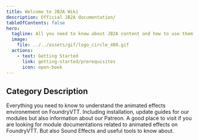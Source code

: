 ```yaml
---
title: Welcome to JB2A Wiki
description: Official JB2A documentation/
tableOfContents: false
hero:
  tagline: All you need to know about JB2A content and how to use them !
  image:
    file: ../../assets/gif/logo_circle_400.gif
  actions:
    - text: Getting Started
      link: getting-started/prerequisites
      icon: open-book
---
```


## Category Description

<CardGrid>
	<Card 
		title="Getting Started" 
		icon="setting">
		Everything you need to know to understand the animated effects environement on FoundryVTT. Including installation, update guides for our modules but also information about our Patreon.
	</Card>
	<Card 
		title="External Resources" 
		icon="open-book">
		A good place to visit if you are looking for module documentations related to animated effects on FoundryVTT. But also Sound Effects and useful tools to know about. 
	</Card>
	<LinkCard 
		title="Let's getting started !" 
		href="/getting-started/prerequisites"
	/>
	<LinkCard 
		title="Go to External Resources" 
		href="external-resources/community-links"
	/>
</CardGrid>
